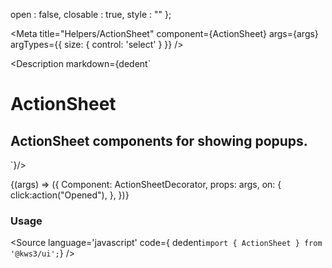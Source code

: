 
  open : false,
  closable : true,
  style : ""
};

<Meta
  title="Helpers/ActionSheet"
  component={ActionSheet}
  args={args}
  argTypes={{
    size: {
      control: 'select'
    }
  }}
/>

<Description markdown={dedent`
# ActionSheet
## ActionSheet components for showing popups.
`}/>

<Canvas>
  <Story
  name="ActionSheet"
  args={args}
  >
  {(args) => ({
    Component: ActionSheetDecorator,
    props: args,
    on: {
      click:action("Opened"),
    },
  })}
  </Story>
</Canvas>

<ArgsTable story="ActionSheet" />

### Usage
<Source
  language='javascript'
  code={ dedent`import { ActionSheet } from '@kws3/ui';`}
/>